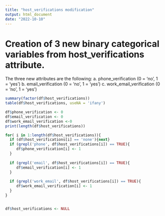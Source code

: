 ---
title: "host_verifications modification"
output: html_document
date: "2022-10-10"
---

# Creation of 3 new binary categorical variables from host_verifications attribute.

The three new attributes are the following:
    a. phone_verification (0 = 'no', 1 = 'yes')
    b. email_verification (0 = 'no', 1 = 'yes')
    c. work_email_verification (0 = 'no', 1 = 'yes')
    
    
```{r}
summary(factor(df$host_verifications))
table(df$host_verifications, useNA = 'ifany')
```

```{r}



df$phone_verification <- 0
df$email_verification <- 0
df$work_email_verification <-0
print(length(df$host_verifications))

for( i in 1:length(df$host_verifications)){
  if (df$host_verifications[i] == 'none'){next}
  if (grepl('phone', df$host_verifications[i]) == TRUE){
     df$phone_verification[i] <- 1
  }
  
  if (grepl('email', df$host_verifications[i]) == TRUE){
     df$email_verification[i] <- 1
  }
  
  if (grepl('work_email', df$host_verifications[i]) == TRUE){
     df$work_email_verification[i] <- 1
  }
}


df$host_verifications <- NULL
```

